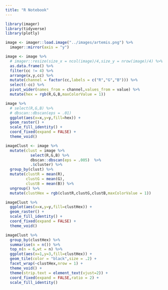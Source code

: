 ```yaml
---
title: "R Notebook"
---
```


```r
library(imager)
library(tidyverse)
library(plotly)
```


```r
image <- imager::load.image("../images/artemis.png") %>%
  imager::mirror(axis = "y")

image <- image %>%
  # imager::resize(size_x = ncol(image)/4,size_y = nrow(image)/4) %>%
  as.data.frame() %>%
  filter(cc != 4) %>%
  arrange(x,y,cc) %>%
  mutate(channel = factor(cc,labels = c("R","G","B"))) %>%
  select(-cc) %>%
  pivot_wider(names_from = channel,values_from = value) %>%
  mutate(hex = rgb(R,G,B,maxColorValue = 1))
```

```r
image %>%
  # select(R,G,B) %>%
  # dbscan::dbscan(eps = .01)
  ggplot(aes(x=x,y=y,fill=hex)) +
  geom_raster() +
  scale_fill_identity() +
  coord_fixed(expand = FALSE) +
  theme_void()
```

```r
imageClust <- image %>%
  mutate(clust = image %>%
           select(R,G,B) %>%
           dbscan::dbscan(eps = .005)  %>%
           .$cluster) %>%
  group_by(clust) %>%
  mutate(clustR = mean(R),
         clustG = mean(G),
         clustB = mean(B)) %>%
  ungroup() %>%
  mutate(clustHex = rgb(clustR,clustG,clustB,maxColorValue = 1))

imageClust %>%
  ggplot(aes(x=x,y=y,fill=clustHex)) +
  geom_raster() +
  scale_fill_identity() +
  coord_fixed(expand = FALSE) +
  theme_void()
```

```r
imageClust %>%
  group_by(clustHex) %>%
  summarise(n = n()) %>%
  top_n(n = 6,wt = n) %>%
  ggplot(aes(x=1,y=3,fill=clustHex)) +
  geom_tile(color = "black",size = .2) +
  facet_wrap(~clustHex,nrow = 1) +
  theme_void() +
  theme(strip.text = element_text(vjust=2)) +
  coord_fixed(expand = FALSE,ratio = 2) +
  scale_fill_identity()
```

